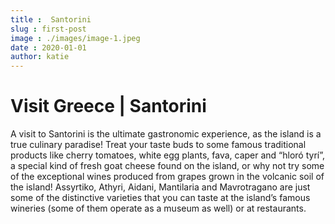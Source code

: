 ```yaml
---
title :  Santorini
slug : first-post
image : ./images/image-1.jpeg
date : 2020-01-01
author: katie
---
```




# Visit Greece | Santorini

A visit to Santorini is the ultimate gastronomic experience, as the island is a true culinary paradise! Treat your taste buds to some famous traditional products like cherry tomatoes, white egg plants, fava, caper and “hloró tyrí”, a special kind of fresh goat cheese found on the island, or why not try some of the exceptional wines produced from grapes grown in the volcanic soil of the island! Assyrtiko, Athyri, Aidani, Mantilaria and Mavrotragano are just some of the distinctive varieties that you can taste at the island’s famous wineries (some of them operate as a museum as well) or at restaurants.

<Counter />

